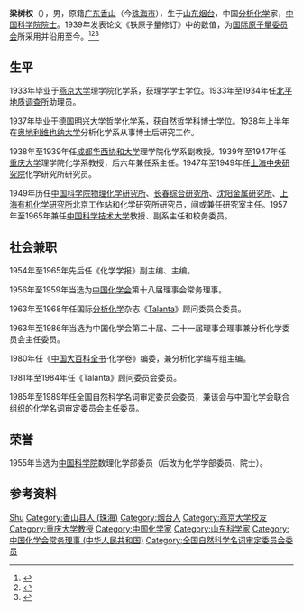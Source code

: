 {{Infobox_Person
| name        = 梁树权
| image       = 
| box_width   = 
| occupation  = 
| period      = 
| birth_name  = 字德彬
| other_names = 号漱泉
| Sex         = 男
| birth_date  = 1912年9月17日
| birth_place = [[山东|山东]][[烟台|烟台]]
| death_date  = {{death date and age|2006|12|9|1912|9|17}}
| death_place = 
| nationality = {{PRC}}
| residence   =
| party       =
| religion    =
| spouse      =  [[林兰|林兰]]
| relatives   = 祖父:[[梁泽施|梁泽施]]、外祖父:[[邝元亮|邝元亮]]<br>父亲:[[梁可先|梁可先]]、母亲:[[邝文芳|邝文芳]]<br>弟弟:[[梁植权|梁植权]]
| education   = 
| past        = 
{{Infobox_People_CAS
|学部=化学部
|专业=分析化学
|当选年=1955年
}}
| work =
|awards=
}}
'''梁树权'''（{{bd|1912年|9月17日|2006年|12月9日|catIdx=L梁}}），男，原籍[[广东省|广东]][[香山县|香山]]（今[[珠海市|珠海市]]），生于[[山东|山东]][[烟台|烟台]]，中国[[分析化学|分析化学]]家，[[中国科学院院士|中国科学院院士]]。1939年发表论文《铁原子量修订》中的数值，为[[国际原子量委员会|国际原子量委员会]]所采用并沿用至今。<ref>{{Cite book|title=20世纪中华人物名字号辞典|author=周家珍编著|publisher=法律出版社|year=2000|isbn=9787503628320|location=北京|pages=}}</ref><ref>{{Cite book|title=中国近现代人物别名词典|author=徐为民编|publisher=沈阳出版社|year=1993|isbn=|location=沈阳|pages=}}</ref><ref>{{Cite book|title=中华当代文化名人大辞典|author=张品兴, 殷登祥, 陈有进等主编|publisher=中国广播电视出版社|year=1992|isbn=9787504315137|location=北京|pages=}}</ref>

== 生平 ==
1933年毕业于[[燕京大学|燕京大学]]理学院化学系，获理学学士学位。1933年至1934年任[[北平地质调查所|北平地质调查所]]助理员。

1937年毕业于[[德国|德国]][[明兴大学|明兴大学]]哲学化学系，获自然哲学科博士学位。1938年上半年在[[奥地利|奥地利]][[维也纳大学|维也纳大学]]分析化学系从事博士后研究工作。

1938年至1939年任[[成都|成都]][[华西协和大学|华西协和大学]]理学院化学系副教授。1939年至1947年任[[重庆大学|重庆大学]]理学院化学系教授，后六年兼任系主任。1947年至1949年任[[上海中央研究院|上海中央研究院]]化学研究所研究员。

1949年历任[[中国科学院长春应用化学研究所|中国科学院物理化学研究所]]、[[中国科学院长春应用化学研究所|长春综合研究所]]、[[中国科学院金属研究所|沈阳金属研究所]]、[[中国科学院上海有机化学研究所|上海有机化学研究所]]北京工作站和化学研究所研究员，间或兼任研究室主任。1957年至1965年兼任[[中国科学技术大学|中国科学技术大学]]教授、副系主任和校务委员。

== 社会兼职 ==
1954年至1965年先后任《化学学报》副主编、主编。

1956年至1959年当选为[[中国化学会|中国化学会]]第十八届理事会常务理事。

1963年至1968年任国际[[分析化学|分析化学]]杂志《[[Talanta|Talanta]]》顾问委员会委员。

1963年至1986年当选为中国化学会第二十届、二十一届理事会理事兼分析化学委员会主任委员。

1980年任《[[中国大百科全书|中国大百科全书]]·化学卷》编委，兼分析化学编写组主编。

1981年至1984年任《Talanta》顾问委员会委员。

1985年至1989年任全国自然科学名词审定委员会委员，兼该会与中国化学会联合组织的化学名词审定委员会主任委员。

== 荣誉 ==
1955年当选为[[中国科学院|中国科学院]]数理化学部委员（后改为化学学部委员、院士）。

== 参考资料 ==
{{reflist}}

{{中国科学院化学部院士}}
{{Navboxes
| title  = 梁树权在[[中国化学会_(中华人民共和国)|中国化学会]]的职务
| list1  =
{{中国化学会第十八届理事会}}
}}
{{Navboxes
| title  = 梁树权在[[全国科学技术名词审定委员会|全国科学技术名词审定委员会]]的职务
| list1  =
{{全国自然科学名词审定委员会第一届全国委员会}}
}}

{{Authority control}}
{{DEFAULTSORT:Liang}}
[[Category:梁姓|Shu]]
[[Category:香山县人_(珠海)|Category:香山县人 (珠海)]]
[[Category:烟台人|Category:烟台人]]
[[Category:燕京大学校友|Category:燕京大学校友]]
[[Category:重庆大学教授|Category:重庆大学教授]]
[[Category:中国化学家|Category:中国化学家]]
[[Category:山东科学家|Category:山东科学家]]
[[Category:中国化学会常务理事_(中华人民共和国)|Category:中国化学会常务理事 (中华人民共和国)]]
[[Category:全国自然科学名词审定委员会委员|Category:全国自然科学名词审定委员会委员]]